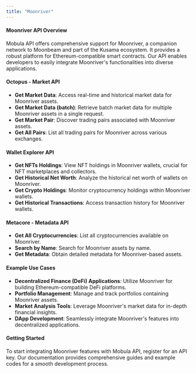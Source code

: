 ```yaml
---
title: "Moonriver"
---
```


#### Moonriver API Overview

Mobula API offers comprehensive support for Moonriver, a companion network to Moonbeam and part of the Kusama ecosystem. It provides a robust platform for Ethereum-compatible smart contracts. Our API enables developers to easily integrate Moonriver's functionalities into diverse applications.

#### Octopus - Market API

- **Get Market Data**: Access real-time and historical market data for Moonriver assets.
- **Get Market Data (batch)**: Retrieve batch market data for multiple Moonriver assets in a single request.
- **Get Market Pair**: Discover trading pairs associated with Moonriver assets.
- **Get All Pairs**: List all trading pairs for Moonriver across various exchanges.

#### Wallet Explorer API

- **Get NFTs Holdings**: View NFT holdings in Moonriver wallets, crucial for NFT marketplaces and collectors.
- **Get Historical Net Worth**: Analyze the historical net worth of wallets on Moonriver.
- **Get Crypto Holdings**: Monitor cryptocurrency holdings within Moonriver wallets.
- **Get Historical Transactions**: Access transaction history for Moonriver wallets.

#### Metacore - Metadata API

- **Get All Cryptocurrencies**: List all cryptocurrencies available on Moonriver.
- **Search by Name**: Search for Moonriver assets by name.
- **Get Metadata**: Obtain detailed metadata for Moonriver-based assets.

#### Example Use Cases

- **Decentralized Finance (DeFi) Applications**: Utilize Moonriver for building Ethereum-compatible DeFi platforms.
- **Portfolio Management**: Manage and track portfolios containing Moonriver assets.
- **Market Analysis Tools**: Leverage Moonriver's market data for in-depth financial insights.
- **DApp Development**: Seamlessly integrate Moonriver's features into decentralized applications.

#### Getting Started

To start integrating Moonriver features with Mobula API, register for an API key. Our documentation provides comprehensive guides and example codes for a smooth development process.
